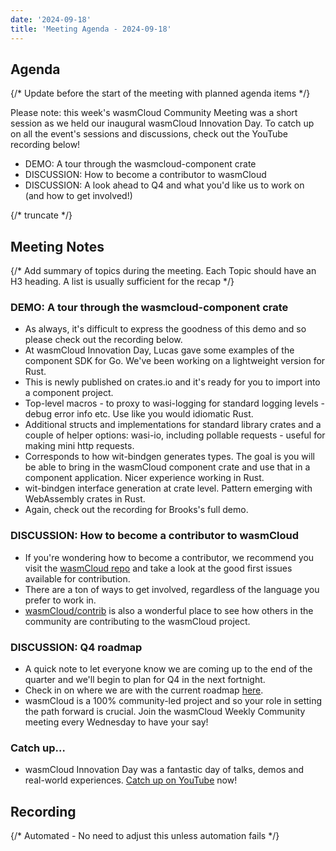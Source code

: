 ```yaml
---
date: '2024-09-18'
title: 'Meeting Agenda - 2024-09-18'
---
```


## Agenda

{/* Update before the start of the meeting with planned agenda items */}

Please note: this week's wasmCloud Community Meeting was a short session as we held our inaugural wasmCloud Innovation Day. To catch up on all the event's sessions and discussions, check out the YouTube recording below!

- DEMO: A tour through the wasmcloud-component crate
- DISCUSSION: How to become a contributor to wasmCloud
- DISCUSSION: A look ahead to Q4 and what you'd like us to work on (and how to get involved!)

{/* truncate */}

## Meeting Notes

{/* Add summary of topics during the meeting. Each Topic should have an H3 heading. A list is usually sufficient for the recap */}

### DEMO: A tour through the wasmcloud-component crate

- As always, it's difficult to express the goodness of this demo and so please check out the recording below.
- At wasmCloud Innovation Day, Lucas gave some examples of the component SDK for Go. We've been working on a lightweight version for Rust.
- This is newly published on crates.io and it's ready for you to import into a component project.
- Top-level macros - to proxy to wasi-logging for standard logging levels - debug error info etc. Use like you would idiomatic Rust.
- Additional structs and implementations for standard library crates and a couple of helper options: wasi-io, including pollable requests - useful for making mini http requests.
- Corresponds to how wit-bindgen generates types. The goal is you will be able to bring in the wasmCloud component crate and use that in a component application. Nicer experience working in Rust.
- wit-bindgen interface generation at crate level. Pattern emerging with WebAssembly crates in Rust.
- Again, check out the recording for Brooks's full demo.

### DISCUSSION: How to become a contributor to wasmCloud

- If you're wondering how to become a contributor, we recommend you visit the [wasmCloud repo](https://github.com/wasmCloud/) and take a look at the good first issues available for contribution.
- There are a ton of ways to get involved, regardless of the language you prefer to work in.
- [wasmCloud/contrib](https://github.com/wasmCloud/contrib) is also a wonderful place to see how others in the community are contributing to the wasmCloud project.

### DISCUSSION: Q4 roadmap

- A quick note to let everyone know we are coming up to the end of the quarter and we'll begin to plan for Q4 in the next fortnight.
- Check in on where we are with the current roadmap [here](https://wasmcloud.com/docs/roadmap/).
- wasmCloud is a 100% community-led project and so your role in setting the path forward is crucial. Join the wasmCloud Weekly Community meeting every Wednesday to have your say!

### Catch up…

- wasmCloud Innovation Day was a fantastic day of talks, demos and real-world experiences. [Catch up on YouTube](https://www.youtube.com/watch?v=vEHbZCBmPok) now!

## Recording

{/* Automated - No need to adjust this unless automation fails */}

<YouTube url="https://www.youtube.com/watch?v=vEHbZCBmPok" />
